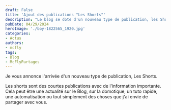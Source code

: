 ```yaml
---
draft: False
title: 'Ajout des publications "Les Shorts"'
description: "Le blog se dote d'un nouveau type de publication, les Shorts."
pubDate: 04/29/2024
heroImage: './boy-1822565_1920.jpg'
categories: 
- Actus
authors: 
- mcfly
tags:
- Blog
- McFlyPartages
---
```


Je vous annonce l'arrivée d'un nouveau type de publication, Les Shorts.

Les shorts sont des courtes publications avec de l'information importante. Cela peut être une actualité sur le Blog, sur la domotique, un tuto rapide, une automatisation ou tout simplement des choses que j'ai envie de partager avec vous.